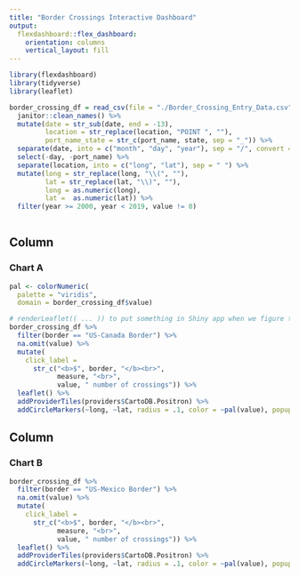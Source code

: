 ```yaml
---
title: "Border Crossings Interactive Dashboard"
output: 
  flexdashboard::flex_dashboard:
    orientation: columns
    vertical_layout: fill
---
```


```r
library(flexdashboard)
library(tidyverse)
library(leaflet)
```

```r
border_crossing_df = read_csv(file = "./Border_Crossing_Entry_Data.csv") %>% 
  janitor::clean_names() %>% 
  mutate(date = str_sub(date, end = -13), 
         location = str_replace(location, "POINT ", ""), 
         port_name_state = str_c(port_name, state, sep = "_")) %>% 
  separate(date, into = c("month", "day", "year"), sep = "/", convert = TRUE) %>% 
  select(-day, -port_name) %>% 
  separate(location, into = c("long", "lat"), sep = " ") %>% 
  mutate(long = str_replace(long, "\\(", ""), 
         lat = str_replace(lat, "\\)", ""), 
         long = as.numeric(long),
         lat =  as.numeric(lat)) %>% 
  filter(year >= 2000, year < 2019, value != 0)
  
```

Column {data-width=650}
-----------------------------------------------------------------------

### Chart A

```r
pal <- colorNumeric(
  palette = "viridis",
  domain = border_crossing_df$value)

# renderLeaflet(( ... )) to put something in Shiny app when we figure this out
border_crossing_df %>%
  filter(border == "US-Canada Border") %>%
  na.omit(value) %>%
  mutate(
    click_label = 
      str_c("<b>$", border, "</b><br>", 
            measure, "<br>", 
            value, " number of crossings")) %>% 
  leaflet() %>% 
  addProviderTiles(providers$CartoDB.Positron) %>% 
  addCircleMarkers(~long, ~lat, radius = .1, color = ~pal(value), popup = ~click_label)
```

Column {data-width=650}
-----------------------------------------------------------------------

### Chart B

```r
border_crossing_df %>%
  filter(border == "US-Mexico Border") %>%
  na.omit(value) %>%
  mutate(
    click_label = 
      str_c("<b>$", border, "</b><br>", 
            measure, "<br>", 
            value, " number of crossings")) %>% 
  leaflet() %>% 
  addProviderTiles(providers$CartoDB.Positron) %>% 
  addCircleMarkers(~long, ~lat, radius = .1, color = ~pal(value), popup = ~click_label)
```

